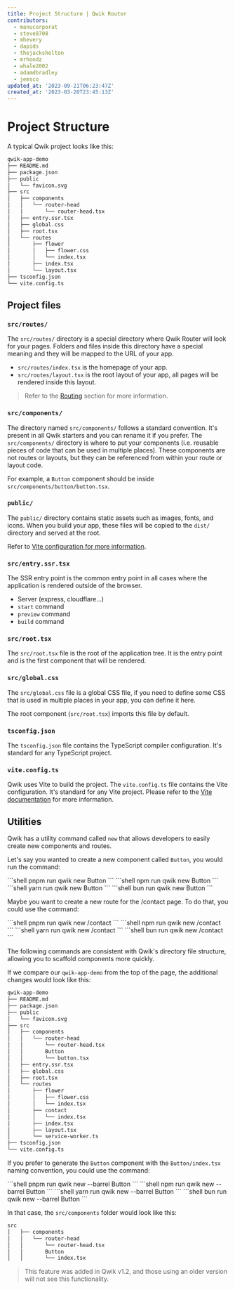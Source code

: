 ```yaml
---
title: Project Structure | Qwik Router
contributors:
  - manucorporat
  - steve8708
  - mhevery
  - dapids
  - thejackshelton
  - mrhoodz
  - whale2002
  - adamdbradley
  - jemsco
updated_at: '2023-09-21T06:23:47Z'
created_at: '2023-03-20T23:45:13Z'
---
```




# Project Structure

A typical Qwik project looks like this:

```bash
qwik-app-demo
├── README.md
├── package.json
├── public
│   └── favicon.svg
├── src
│   ├── components
│   │   └── router-head
│   │       └── router-head.tsx
│   ├── entry.ssr.tsx
│   ├── global.css
│   ├── root.tsx
│   └── routes
│       ├── flower
│       │   ├── flower.css
│       │   └── index.tsx
│       ├── index.tsx
│       └── layout.tsx
├── tsconfig.json
└── vite.config.ts
```

## Project files

### `src/routes/`

The `src/routes/` directory is a special directory where Qwik Router will look for your pages. Folders and files inside this directory have a special meaning and they will be mapped to the URL of your app.

- `src/routes/index.tsx` is the homepage of your app.
- `src/routes/layout.tsx` is the root layout of your app, all pages will be rendered inside this layout.

> Refer to the [Routing](/docs/routing) section for more information.

### `src/components/`

The directory named `src/components/` follows a standard convention. It's present in all Qwik starters and you can rename it if you prefer. The `src/components/` directory is where to put your components (i.e. reusable pieces of code that can be used in multiple places). These components are not routes or layouts, but they can be referenced from within your route or layout code.


For example, a `Button` component should be inside `src/components/button/button.tsx`.

### `public/`

The `public/` directory contains static assets such as images, fonts, and icons. When you build your app, these files will be copied to the `dist/` directory and served at the root.

Refer to [Vite configuration for more information](https://vitejs.dev/guide/build.html#public-base-path).

### `src/entry.ssr.tsx`

The SSR entry point is the common entry point in all cases where the application is rendered outside of the browser.

- Server (express, cloudflare...)
- `start` command
- `preview` command
- `build` command

### `src/root.tsx`

The `src/root.tsx` file is the root of the application tree.  It is the entry point and is the first component that will be rendered.

### `src/global.css`

The `src/global.css` file is a global CSS file, if you need to define some CSS that is used in multiple places in your app, you can define it here.

The root component (`src/root.tsx`) imports this file by default.

### `tsconfig.json`

The `tsconfig.json` file contains the TypeScript compiler configuration. It's standard for any TypeScript project.

### `vite.config.ts`

Qwik uses Vite to build the project. The `vite.config.ts` file contains the Vite configuration. It's standard for any Vite project. Please refer to the [Vite documentation](https://vitejs.dev/config/) for more information.

## Utilities

Qwik has a utility command called `new` that allows developers to easily create new components and routes.

Let's say you wanted to create a new component called `Button`, you would run the command:

<PackageManagerTabs>
<span q:slot="pnpm">
```shell
pnpm run qwik new Button
```
</span>
<span q:slot="npm">
```shell
npm run qwik new Button
```
</span>
<span q:slot="yarn">
```shell
yarn run qwik new Button
```
</span>
<span q:slot="bun">
```shell
bun run qwik new Button
```
</span>
</PackageManagerTabs>

Maybe you want to create a new route for the /contact page. To do that, you could use the command:

<PackageManagerTabs>
<span q:slot="pnpm">
```shell
pnpm run qwik new /contact
```
</span>
<span q:slot="npm">
```shell
npm run qwik new /contact
```
</span>
<span q:slot="yarn">
```shell
yarn run qwik new /contact
```
</span>
<span q:slot="bun">
```shell
bun run qwik new /contact
```
</span>
</PackageManagerTabs>

The following commands are consistent with Qwik's directory file structure, allowing you to scaffold components more quickly.

If we compare our `qwik-app-demo` from the top of the page, the additional changes would look like this:

```bash
qwik-app-demo
├── README.md
├── package.json
├── public
│   └── favicon.svg
├── src
│   ├── components
│   │   └── router-head
│   │       └── router-head.tsx
│   │       Button
│   │       └── button.tsx
│   ├── entry.ssr.tsx
│   ├── global.css
│   ├── root.tsx
│   └── routes
│       ├── flower
│       │   ├── flower.css
│       │   └── index.tsx
│       ├── contact
│       │   └── index.tsx
│       ├── index.tsx
│       ├── layout.tsx
│       └── service-worker.ts
├── tsconfig.json
└── vite.config.ts
```

If you prefer to generate the `Button` component with the `Button/index.tsx` naming convention, you could use the command:

<PackageManagerTabs>
<span q:slot="pnpm">
```shell
pnpm run qwik new --barrel Button
```
</span>
<span q:slot="npm">
```shell
npm run qwik new --barrel Button
```
</span>
<span q:slot="yarn">
```shell
yarn run qwik new --barrel Button
```
</span>
<span q:slot="bun">
```shell
bun run qwik new --barrel Button
```
</span>
</PackageManagerTabs>

In that case, the `src/components` folder would look like this:
```bash
src
│   ├── components
│   │   └── router-head
│   │       └── router-head.tsx
│   │       Button
│   │       └── index.tsx
```

> This feature was added in Qwik v1.2, and those using an older version will not see this functionality.
